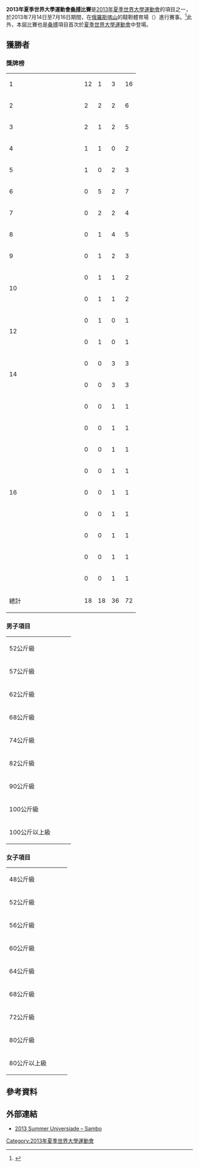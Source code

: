 {{Infobox Universiade event
| event = 桑搏
| games = 2013 Summer
| image = 
| venue = 韃靼體育場
| dates = {{Start date|2013|7|14}} – {{Start date|2013|7|16}}
| competitors = 
| nations = 
| teams = 
| governing_body = 
| win_value =
| gold = 
| goldNOC = 
| silver = 
| silverNOC = 
| bronze = 
| bronzeNOC = 
| prev = 
| next = 
}}
'''2013年夏季世界大學運動會[[桑搏|桑搏]]比賽'''是[[2013年夏季世界大學運動會|2013年夏季世界大學運動會]]的項目之一，於2013年7月14日至7月16日期間，在[[俄羅斯|俄羅斯]][[喀山|喀山]]的韃靼體育場（{{lang-en|Tatneft Arena}}）進行賽事。<ref>{{cite web|url=http://kazan2013.ru:8080/uploads/technical_handbooks/en/Technical_Handbook_SM.pdf|title=2013 Summer Universiade – Sambo – Technical handbook|publisher=kazan2013.ru|accessdate=2013-06-13}}{{dead link|date=2017年11月 |bot=InternetArchiveBot |fix-attempted=yes }}</ref>此外，本屆比賽也是[[桑搏|桑搏]]項目首次於[[世界大學運動會|夏季世界大學運動會]]中登場。

== 獲勝者 ==
=== 獎牌榜 ===
{| {{RankedMedalTable}}
|-
| 1 || width=150 align=left| {{flagIOC2|RUS|2013年夏季世界大學運動會}} || 12 || 1 || 3 || 16
|-
| 2 || align=left| {{flagIOC2|BLR|2013年夏季世界大學運動會}} || 2 || 2 || 2 || 6
|-
| 3 || align=left| {{flagIOC2|JPN|2013年夏季世界大學運動會}} || 2 || 1 || 2 || 5
|-
| 4 || align=left| {{flagIOC2|ISR|2013年夏季世界大學運動會}} || 1 || 1 || 0 || 2
|-
| 5 || align=left| {{flagIOC2|ARM|2013年夏季世界大學運動會}} || 1 || 0 || 2 || 3
|-
| 6 || align=left| {{flagIOC2|UKR|2013年夏季世界大學運動會}} || 0 || 5 || 2 || 7
|-
| 7 || align=left| {{flagIOC2|KAZ|2013年夏季世界大學運動會}} || 0 || 2 || 2 || 4
|-
| 8 || align=left| {{flagIOC2|MGL|2013年夏季世界大學運動會}} || 0 || 1 || 4 || 5
|-
| 9 || align=left| {{flagIOC2|BUL|2013年夏季世界大學運動會}} || 0 || 1 || 2 || 3
|-
| rowspan=2|10 || align=left| {{flagIOC2|ARG|2013年夏季世界大學運動會}} || 0 || 1 || 1 || 2
|-
| align=left| {{flagIOC2|TJK|2013年夏季世界大學運動會}} || 0 || 1 || 1 || 2
|-
| rowspan=2|12 || align=left| {{flagIOC2|FRA|2013年夏季世界大學運動會}} || 0 || 1 || 0 || 1
|-
| align=left| {{flagIOC2|GEO|2013年夏季世界大學運動會}} || 0 || 1 || 0 || 1
|-
| rowspan=2|14 || align=left| {{flagIOC2|AZE|2013年夏季世界大學運動會}} || 0 || 0 || 3 || 3
|-
| align=left| {{flagIOC2|TKM|2013年夏季世界大學運動會}} || 0 || 0 || 3 || 3
|-
| rowspan=9|16 || align=left| {{flagIOC2|CHN|2013年夏季世界大學運動會}} || 0 || 0 || 1 || 1
|-
| align=left| {{flagIOC2|ITA|2013年夏季世界大學運動會}} || 0 || 0 || 1 || 1
|-
| align=left| {{flagIOC2|KGZ|2013年夏季世界大學運動會}} || 0 || 0 || 1 || 1
|-
| align=left| {{flagIOC2|LTU|2013年夏季世界大學運動會}} || 0 || 0 || 1 || 1
|-
| align=left| {{flagIOC2|MDA|2013年夏季世界大學運動會}} || 0 || 0 || 1 || 1
|-
| align=left| {{flagIOC2|SLO|2013年夏季世界大學運動會}} || 0 || 0 || 1 || 1
|-
| align=left| {{flagIOC2|SRB|2013年夏季世界大學運動會}} || 0 || 0 || 1 || 1
|-
| align=left| {{flagIOC2|UZB|2013年夏季世界大學運動會}} || 0 || 0 || 1 || 1
|-
| align=left| {{flagIOC2|VEN|2013年夏季世界大學運動會}} || 0 || 0 || 1 || 1
|- class="sortbottom"
!colspan=2| 總計 || 18 || 18 || 36 || 72
|}

=== 男子項目 ===
{| {{MedalistTable|type=項目|columns=1}}
|-
|rowspan=2|52公斤級<br>{{DetailsLink|2013年夏季世界大學運動會桑搏比賽 – 男子52公斤級}}
|rowspan=2|{{flagIOC2athlete|[[Tigran_Kirakosyan|Tigran Kirakosyan]]|ARM|2013年夏季世界大學運動會}} 
|rowspan=2|{{flagIOC2athlete|[[Beimbet_Kanzhanov|Beimbet Kanzhanov]]|KAZ|2013年夏季世界大學運動會}} 
|{{flagIOC2athlete|[[Aghasif_Samadov|Aghasif Samadov]]|AZE|2013年夏季世界大學運動會}} 
|-
|{{flagIOC2athlete|[[Vasiliy_Karaulov|Vasiliy Karaulov]]|RUS|2013年夏季世界大學運動會}}
|-
|rowspan=2|57公斤級<br>{{DetailsLink|2013年夏季世界大學運動會桑搏比賽 – 男子57公斤級}}
|rowspan=2|{{flagIOC2athlete|[[Aymergen_Atkunov|Aymergen Atkunov]]|RUS|2013年夏季世界大學運動會}} 
|rowspan=2|{{flagIOC2athlete|[[Maral-Erdene_Chimeddorj|Maral-Erdene Chimeddorj]]|MGL|2013年夏季世界大學運動會}} 
|{{flagIOC2athlete|[[Islam_Gasumov|Islam Gasumov]]|AZE|2013年夏季世界大學運動會}} 
|-
|{{flagIOC2athlete|[[Mykhailo_Ilytchuk|Mykhailo Ilytchuk]]|UKR|2013年夏季世界大學運動會}}
|-
|rowspan=2|62公斤級<br>{{DetailsLink|2013年夏季世界大學運動會桑搏比賽 – 男子62公斤級}}
|rowspan=2|{{flagIOC2athlete|[[Ilya_Khlybov|Ilya Khlybov]]|RUS|2013年夏季世界大學運動會}} 
|rowspan=2|{{flagIOC2athlete|[[Bagdat_Zharylgassov|Bagdat Zharylgassov]]|KAZ|2013年夏季世界大學運動會}} 
|{{flagIOC2athlete|[[Artur_Te|Artur Te]]|KGZ|2013年夏季世界大學運動會}} 
|-
|{{flagIOC2athlete|[[Artiom_Nacu|Artiom Nacu]]|MDA|2013年夏季世界大學運動會}}
|-
|rowspan=2|68公斤級<br>{{DetailsLink|2013年夏季世界大學運動會桑搏比賽 – 男子68公斤級}}
|rowspan=2|{{flagIOC2athlete|[[Denis_Davydov_(sambo)|Denis Davydov]]|RUS|2013年夏季世界大學運動會}} 
|rowspan=2|{{flagIOC2athlete|[[Aliaksandr_Koksha|Aliaksandr Koksha]]|BLR|2013年夏季世界大學運動會}} 
|{{flagIOC2athlete|[[Emil_Hasanov|Emil Hasanov]]|AZE|2013年夏季世界大學運動會}} 
|-
|{{flagIOC2athlete|[[Martin_Ivanov|Martin Ivanov]]|BUL|2013年夏季世界大學運動會}}
|-
|rowspan=2|74公斤級<br>{{DetailsLink|2013年夏季世界大學運動會桑搏比賽 – 男子74公斤級}}
|rowspan=2|{{flagIOC2athlete|[[Uali_Kurzhev|Uali Kurzhev]]|RUS|2013年夏季世界大學運動會}} 
|rowspan=2|{{flagIOC2athlete|[[江藤康太|江藤康太]]|JPN|2013年夏季世界大學運動會}} 
|{{flagIOC2athlete|[[Alejandro_Clara|Alejandro Clara]]|ARG|2013年夏季世界大學運動會}} 
|-
|{{flagIOC2athlete|[[Nusratishokh_Imonov|Nusratishokh Imonov]]|TJK|2013年夏季世界大學運動會}}
|-
|rowspan=2|82公斤級<br>{{DetailsLink|2013年夏季世界大學運動會桑搏比賽 – 男子82公斤級}}
|rowspan=2|{{flagIOC2athlete|[[Sergey_Kiruchin|Sergey Kiruchin]]|RUS|2013年夏季世界大學運動會}} 
|rowspan=2|{{flagIOC2athlete|[[Niko_Kutsia|Niko Kutsia]]|GEO|2013年夏季世界大學運動會}} 
|{{flagIOC2athlete|[[Mher_Karapetyan|Mher Karapetyan]]|ARM|2013年夏季世界大學運動會}} 
|-
|{{flagIOC2athlete|[[Tsimafei_Yemelyanau|Tsimafei Yemelyanau]]|BLR|2013年夏季世界大學運動會}}
|-
|rowspan=2|90公斤級<br>{{DetailsLink|2013年夏季世界大學運動會桑搏比賽 – 男子90公斤級}}
|rowspan=2|{{flagIOC2athlete|[[Pavel_Rumyantsev|Pavel Rumyantsev]]|RUS|2013年夏季世界大學運動會}} 
|rowspan=2|{{flagIOC2athlete|[[Komronshoh_Ustopiriyon|Komronshoh Ustopiriyon]]|TJK|2013年夏季世界大學運動會}} 
|{{flagIOC2athlete|[[Nikola_Milošević_(sambo)|Nikola Milošević]]|SRB|2013年夏季世界大學運動會}} 
|-
|{{flagIOC2athlete|[[Sukhrob_Ostonayev|Sukhrob Ostonayev]]|UZB|2013年夏季世界大學運動會}} 
|-
|rowspan=2|100公斤級<br>{{DetailsLink|2013年夏季世界大學運動會桑搏比賽 – 男子100公斤級}}
|rowspan=2|{{flagIOC2athlete|[[Mikalai_Matsko|Mikalai Matsko]]|BLR|2013年夏季世界大學運動會}} 
|rowspan=2|{{flagIOC2athlete|[[Peter_Paltchik|Peter Paltchik]]|ISR|2013年夏季世界大學運動會}} 
|{{flagIOC2athlete|[[Dmitriy_Eliseev|Dmitriy Eliseev]]|RUS|2013年夏季世界大學運動會}} 
|-
|{{flagIOC2athlete|[[Mykhailo_Cherkasov|Mykhailo Cherkasov]]|UKR|2013年夏季世界大學運動會}} 
|-
|rowspan=2|100公斤以上級<br>{{DetailsLink|2013年夏季世界大學運動會桑搏比賽 – 男子100公斤以上級}}
|rowspan=2|{{flagIOC2athlete|[[Alexandr_Kuchumov|Alexandr Kuchumov]]|RUS|2013年夏季世界大學運動會}} 
|rowspan=2|{{flagIOC2athlete|[[Razmik_Tonoyan|Razmik Tonoyan]]|UKR|2013年夏季世界大學運動會}} 
|{{flagIOC2athlete|[[Hakob_Arakelyan|Hakob Arakelyan]]|ARM|2013年夏季世界大學運動會}} 
|-
|{{flagIOC2athlete|[[Zilvinas_Zabarskas|Zilvinas Zabarskas]]|LTU|2013年夏季世界大學運動會}} 
|}

=== 女子項目 ===
{| {{MedalistTable|type=項目|columns=1}}
|-
|rowspan=2|48公斤級<br>{{DetailsLink|2013年夏季世界大學運動會桑搏比賽 – 女子48公斤級}}
|rowspan=2|{{flagIOC2athlete|[[Yelena_Bondareva|Yelena Bondareva]]|RUS|2013年夏季世界大學運動會}} 
|rowspan=2|{{flagIOC2athlete|[[Olena_Kunytska|Olena Kunytska]]|UKR|2013年夏季世界大學運動會}} 
|{{flagIOC2athlete|[[Chantsaldulam_Jagvaral|Chantsaldulam Jagvaral]]|MGL|2013年夏季世界大學運動會}} 
|-
|{{flagIOC2athlete|[[Maria_Guedez|Maria Guedez]]|VEN|2013年夏季世界大學運動會}}
|-
|rowspan=2|52公斤級<br>{{DetailsLink|2013年夏季世界大學運動會桑搏比賽 – 女子52公斤級}}
|rowspan=2|{{flagIOC2athlete|[[Anna_Kharitonova|Anna Kharitonova]]|RUS|2013年夏季世界大學運動會}} 
|rowspan=2|{{flagIOC2athlete|[[Iinna_Cherniak|Iinna Cherniak]]|UKR|2013年夏季世界大學運動會}} 
|{{flagIOC2athlete|[[陳芳芳|陳芳芳]]|CHN|2013年夏季世界大學運動會}} 
|-
|{{flagIOC2athlete|[[Gulbadam_Babamuratova|Gulbadam Babamuratova]]|TKM|2013年夏季世界大學運動會}}
|-
|rowspan=2|56公斤級<br>{{DetailsLink|2013年夏季世界大學運動會桑搏比賽 – 女子56公斤級}}
|rowspan=2|{{flagIOC2athlete|[[Anastasiia_Arkhipava|Anastasiia Arkhipava]]|BLR|2013年夏季世界大學運動會}} 
|rowspan=2|{{flagIOC2athlete|[[Laure_Fournier|Laure Fournier]]|FRA|2013年夏季世界大學運動會}} 
|{{flagIOC2athlete|[[Gergana_Vatsova|Gergana Vatsova]]|BUL|2013年夏季世界大學運動會}} 
|-
|{{flagIOC2athlete|[[Amarjargal_Tumurbaatar|Amarjargal Tumurbaatar]]|MGL|2013年夏季世界大學運動會}}
|-
|rowspan=2|60公斤級<br>{{DetailsLink|2013年夏季世界大學運動會桑搏比賽 – 女子60公斤級}}
|rowspan=2|{{flagIOC2athlete|[[Yana_Kostenko|Yana Kostenko]]|RUS|2013年夏季世界大學運動會}} 
|rowspan=2|{{flagIOC2athlete|[[Olena_Sayko|Olena Sayko]]|UKR|2013年夏季世界大學運動會}} 
|{{flagIOC2athlete|[[Azhar_Kenbeil|Azhar Kenbeil]]|KAZ|2013年夏季世界大學運動會}} 
|-
|{{flagIOC2athlete|[[Polona_Lampe|Polona Lampe]]|SLO|2013年夏季世界大學運動會}}
|-
|rowspan=2|64公斤級<br>{{DetailsLink|2013年夏季世界大學運動會桑搏比賽 – 女子64公斤級}}
|rowspan=2|{{flagIOC2athlete|[[Alice_Schlesinger|Alice Schlesinger]]|ISR|2013年夏季世界大學運動會}} 
|rowspan=2|{{flagIOC2athlete|[[Tatsiana_Tokts|Tatsiana Tokts]]|BLR|2013年夏季世界大學運動會}} 
|{{flagIOC2athlete|[[生田茜|生田茜]]|JPN|2013年夏季世界大學運動會}} 
|-
|{{flagIOC2athlete|[[Gulnar_Hayytbayeva|Gulnar Hayytbayeva]]|TKM|2013年夏季世界大學運動會}}
|-
|rowspan=2|68公斤級<br>{{DetailsLink|2013年夏季世界大學運動會桑搏比賽 – 女子68公斤級}}
|rowspan=2|{{flagIOC2athlete|[[Marina_Mokhnatkina|Marina Mokhnatkina]]|RUS|2013年夏季世界大學運動會}} 
|rowspan=2|{{flagIOC2athlete|[[Luiza_Gainutdinova|Luiza Gainutdinova]]|UKR|2013年夏季世界大學運動會}} 
|{{flagIOC2athlete|[[Giulia_Aragozzini|Giulia Aragozzini]]|ITA|2013年夏季世界大學運動會}} 
|-
|{{flagIOC2athlete|[[Dildash_Kuryshbayeva|Dildash Kuryshbayeva]]|KAZ|2013年夏季世界大學運動會}}
|-
|rowspan=2|72公斤級<br>{{DetailsLink|2013年夏季世界大學運動會桑搏比賽 – 女子72公斤級}}
|rowspan=2|{{flagIOC2athlete|[[高橋ルイ|高橋ルイ]]|JPN|2013年夏季世界大學運動會}} 
|rowspan=2|{{flagIOC2athlete|[[Zhanara_Kusanova|Zhanara Kusanova]]|RUS|2013年夏季世界大學運動會}} 
|{{flagIOC2athlete|[[Munkhtsetseg_Otgon|Munkhtsetseg Otgon]]|MGL|2013年夏季世界大學運動會}} 
|-
|{{flagIOC2athlete|[[Nursoltan_Ashyrova|Nursoltan Ashyrova]]|TKM|2013年夏季世界大學運動會}}
|-
|rowspan=2|80公斤級<br>{{DetailsLink|2013年夏季世界大學運動會桑搏比賽 – 女子80公斤級}}
|rowspan=2|{{flagIOC2athlete|[[濱田尚里|濱田尚里]]|JPN|2013年夏季世界大學運動會}} 
|rowspan=2|{{flagIOC2athlete|[[Tereza_Dzhurova|Tereza Dzhurova]]|BUL|2013年夏季世界大學運動會}} 
|{{flagIOC2athlete|[[Nyamtuya_Nyamkhuu|Nyamtuya Nyamkhuu]]|MGL|2013年夏季世界大學運動會}} 
|-
|{{flagIOC2athlete|[[Irina_Alekseeva|Irina Alekseeva]]|RUS|2013年夏季世界大學運動會}}
|-
|rowspan=2|80公斤以上級<br>{{DetailsLink|2013年夏季世界大學運動會桑搏比賽 – 女子80公斤以上級}}
|rowspan=2|{{flagIOC2athlete|[[Anastasia_Kovyazina|Anastasia Kovyazina]]|RUS|2013年夏季世界大學運動會}} 
|rowspan=2|{{flagIOC2athlete|[[Samantha_Kessler|Samantha Kessler]]|ARG|2013年夏季世界大學運動會}} 
|{{flagIOC2athlete|[[Katsiaryna_Kaliuzhnaya|Katsiaryna Kaliuzhnaya]]|BLR|2013年夏季世界大學運動會}} 
|-
|{{flagIOC2athlete|[[村瀨晴香|村瀨晴香]]|JPN|2013年夏季世界大學運動會}}
|}

== 參考資料 ==
{{reflist}}

== 外部連結 ==
* [https://web.archive.org/web/20130924044443/http://kazan2013.ru/en/sports/10019 2013 Summer Universiade – Sambo] {{en icon}}

{{2013年夏季世界大學運動會比賽項目}}

[[Category:2013年夏季世界大學運動會|Category:2013年夏季世界大學運動會]]